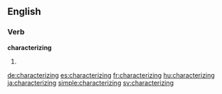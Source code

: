 ==English==

===Verb===
'''characterizing'''

# {{present participle of|characterize}}

[[de:characterizing]]
[[es:characterizing]]
[[fr:characterizing]]
[[hu:characterizing]]
[[ja:characterizing]]
[[simple:characterizing]]
[[sv:characterizing]]